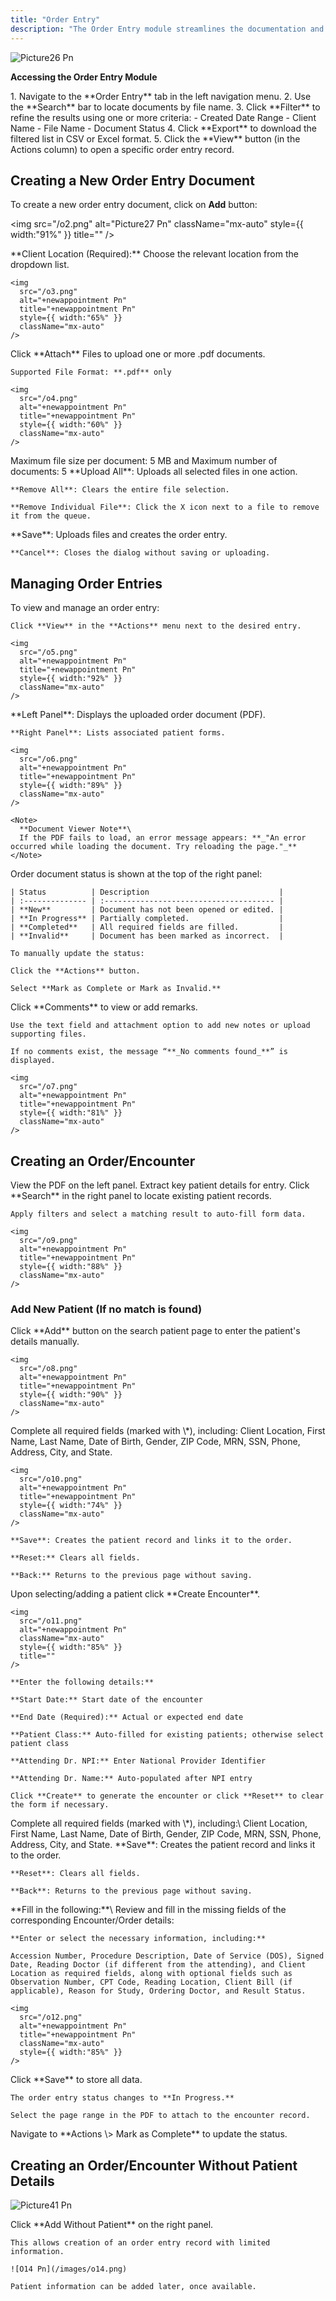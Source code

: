 ```yaml
---
title: "Order Entry"
description: "The Order Entry module streamlines the documentation and management of patient visit records. It enables users to upload, organize, and track order entry documents associated with patient appointments. This module ensures accurate record-keeping, supports workflow efficiency, and facilitates integration with patient encounters and clinical forms."
---
```


![Picture26 Pn](/o1.png)

**Accessing the Order Entry Module**

<Steps>
  <Step title="To access the Order Entry interface:" icon="chevron-down">
    1. Navigate to the **Order Entry** tab in the left navigation menu.
    2. Use the **Search** bar to locate documents by file name.
    3. Click **Filter** to refine the results using one or more criteria:
       - Created Date Range
       - Client Name
       - File Name
       - Document Status
    4. Click **Export** to download the filtered list in CSV or Excel format.
    5. Click the **View** button (in the Actions column) to open a specific order entry record.
  </Step>
</Steps>

## **Creating a New Order Entry Document**

To create a new order entry document, click on **Add** button:

<img
  src="/o2.png"
  alt="Picture27 Pn"
  className="mx-auto"
  style={{ width:"91%" }}
  title=""
/>

<Steps>
  <Step title="Select Client Location">
    **Client Location (Required):** Choose the relevant location from the dropdown list.

    <img
      src="/o3.png"
      alt="+newappointment Pn"
      title="+newappointment Pn"
      style={{ width:"65%" }}
      className="mx-auto"
    />
  </Step>
  <Step title="Upload Documents">
    Click **Attach** Files to upload one or more .pdf documents.

    Supported File Format: **.pdf** only

    <img
      src="/o4.png"
      alt="+newappointment Pn"
      title="+newappointment Pn"
      style={{ width:"60%" }}
      className="mx-auto"
    />
  </Step>
  <Step title="Upload Constraints:">
    Maximum file size per document: 5 MB and Maximum number of documents: 5
  </Step>
  <Step title="Manage File Uploads">
    **Upload All**: Uploads all selected files in one action.

    **Remove All**: Clears the entire file selection.

    **Remove Individual File**: Click the X icon next to a file to remove it from the queue.
  </Step>
  <Step title="Finalize or Cancel">
    **Save**: Uploads files and creates the order entry.

    **Cancel**: Closes the dialog without saving or uploading.
  </Step>
</Steps>

## Managing Order Entries

<Steps>
  <Step title="Viewing Order Details">
    To view and manage an order entry:

    Click **View** in the **Actions** menu next to the desired entry.

    <img
      src="/o5.png"
      alt="+newappointment Pn"
      title="+newappointment Pn"
      style={{ width:"92%" }}
      className="mx-auto"
    />
  </Step>
  <Step title="The interface will open in a split view">
    **Left Panel**: Displays the uploaded order document (PDF).

    **Right Panel**: Lists associated patient forms.

    <img
      src="/o6.png"
      alt="+newappointment Pn"
      title="+newappointment Pn"
      style={{ width:"89%" }}
      className="mx-auto"
    />

    <Note>
      **Document Viewer Note**\
      If the PDF fails to load, an error message appears: **_"An error occurred while loading the document. Try reloading the page."_**
    </Note>
  </Step>
  <Step title="Understanding Document Status">
    Order document status is shown at the top of the right panel:

    | Status          | Description                             |
    | :-------------- | :-------------------------------------- |
    | **New**         | Document has not been opened or edited. |
    | **In Progress** | Partially completed.                    |
    | **Completed**   | All required fields are filled.         |
    | **Invalid**     | Document has been marked as incorrect.  |

    To manually update the status:

    Click the **Actions** button.

    Select **Mark as Complete or Mark as Invalid.**
  </Step>
  <Step title="Adding Comments">
    Click **Comments** to view or add remarks.

    Use the text field and attachment option to add new notes or upload supporting files.

    If no comments exist, the message “**_No comments found_**” is displayed.

    <img
      src="/o7.png"
      alt="+newappointment Pn"
      title="+newappointment Pn"
      style={{ width:"81%" }}
      className="mx-auto"
    />
  </Step>
</Steps>

## **Creating an Order/Encounter**

<Steps>
  <Step title="Review Patient Information">
    View the PDF on the left panel. Extract key patient details for entry.
  </Step>
  <Step title="Search or Add Patient">
    Click **Search** in the right panel to locate existing patient records.

    Apply filters and select a matching result to auto-fill form data.

    <img
      src="/o9.png"
      alt="+newappointment Pn"
      title="+newappointment Pn"
      style={{ width:"88%" }}
      className="mx-auto"
    />
  </Step>
</Steps>

### **Add New Patient (If no match is found)**

<Steps>
  <Step title="Add new patient">
    Click **Add** button on the search patient page to enter the patient's details manually.

    <img
      src="/o8.png"
      alt="+newappointment Pn"
      title="+newappointment Pn"
      style={{ width:"90%" }}
      className="mx-auto"
    />
  </Step>
  <Step title="Complete all required fields">
    Complete all required fields (marked with \*), including: Client Location, First Name, Last Name, Date of Birth, Gender, ZIP Code, MRN, SSN, Phone, Address, City, and State.

    <img
      src="/o10.png"
      alt="+newappointment Pn"
      title="+newappointment Pn"
      style={{ width:"74%" }}
      className="mx-auto"
    />

    **Save**: Creates the patient record and links it to the order.

    **Reset:** Clears all fields.

    **Back:** Returns to the previous page without saving.
  </Step>
  <Step title=" Add Encounter">
    Upon selecting/adding a patient click **Create Encounter**.

    <img
      src="/o11.png"
      alt="+newappointment Pn"
      className="mx-auto"
      style={{ width:"85%" }}
      title=""
    />

    **Enter the following details:**

    **Start Date:** Start date of the encounter

    **End Date (Required):** Actual or expected end date

    **Patient Class:** Auto-filled for existing patients; otherwise select patient class

    **Attending Dr. NPI:** Enter National Provider Identifier

    **Attending Dr. Name:** Auto-populated after NPI entry

    Click **Create** to generate the encounter or click **Reset** to clear the form if necessary.
  </Step>
  <Step title="Complete all required fields (marked with *), including:">
    Complete all required fields (marked with \*), including:\
    Client Location, First Name, Last Name, Date of Birth, Gender, ZIP Code, MRN, SSN, Phone, Address, City, and State.
  </Step>
  <Step title="Save">
    **Save**: Creates the patient record and links it to the order.

    **Reset**: Clears all fields.

    **Back**: Returns to the previous page without saving.
  </Step>
  <Step title="Review and Populate Encounter/Order Fields">
    **Fill in the following:**\
    Review and fill in the missing fields of the corresponding Encounter/Order details:

    **Enter or select the necessary information, including:**

    Accession Number, Procedure Description, Date of Service (DOS), Signed Date, Reading Doctor (if different from the attending), and Client Location as required fields, along with optional fields such as Observation Number, CPT Code, Reading Location, Client Bill (if applicable), Reason for Study, Ordering Doctor, and Result Status.

    <img
      src="/o12.png"
      alt="+newappointment Pn"
      title="+newappointment Pn"
      className="mx-auto"
      style={{ width:"85%" }}
    />
  </Step>
  <Step title="Save and Attach Document">
    Click **Save** to store all data.

    The order entry status changes to **In Progress.**

    Select the page range in the PDF to attach to the encounter record.
  </Step>
  <Step title="Mark the Order as Complete">
    Navigate to **Actions \> Mark as Complete** to update the status.
  </Step>
</Steps>

## Creating an Order/Encounter Without Patient Details

![Picture41 Pn](/o13.png)

<Steps>
  <Step title="If patient details are unavailable:" icon="chevron-down">
    Click **Add Without Patient** on the right panel.

    This allows creation of an order entry record with limited information.

    ![O14 Pn](/images/o14.png)

    Patient information can be added later, once available.
  </Step>
</Steps>